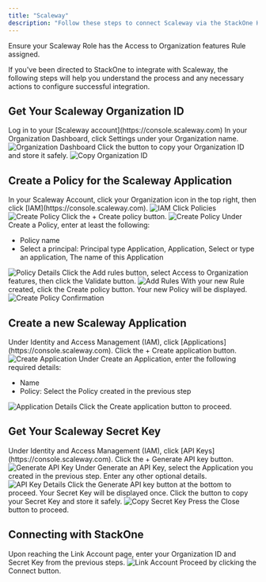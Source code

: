 ```yaml
---
title: "Scaleway"
description: "Follow these steps to connect Scaleway via the StackOne Hub successfully."
---
```



<Warning>
  Ensure your Scaleway Role has the Access to Organization features Rule assigned.
</Warning>

If you've been directed to StackOne to integrate with Scaleway, the following steps will help you understand the process and any necessary actions to configure successful integration.

## Get Your Scaleway Organization ID

<Steps>
  <Step title="Log in to Scaleway">
    Log in to your [Scaleway account](https://console.scaleway.com)
  </Step>

  <Step title="Access Organization Settings">
    In your Organization Dashboard, click Settings under your Organization name.
    <Frame>
      <img className='rounded-md' style={{ margin: '0 auto', border: '1px solid #efefef' }} alt="Organization Dashboard" src="/images/scaleway/image1.png" />
    </Frame>
  </Step>

  <Step title="Copy Organization ID">
    Click the button to copy your Organization ID and store it safely.
    <Frame>
      <img className='rounded-md' style={{ margin: '0 auto', border: '1px solid #efefef' }} alt="Copy Organization ID" src="/images/scaleway/image2.png" />
    </Frame>
  </Step>
</Steps>

## Create a Policy for the Scaleway Application

<Steps>
  <Step title="Access IAM">
    In your Scaleway Account, click your Organization icon in the top right, then click [IAM](https://console.scaleway.com).
    <Frame>
      <img className='rounded-md' style={{ margin: '0 auto', border: '1px solid #efefef' }} alt="IAM" src="/images/scaleway/image3.png" />
    </Frame>
  </Step>

  <Step title="View Policies">
    Click Policies
    <Frame>
      <img className='rounded-md' style={{ margin: '0 auto', border: '1px solid #efefef' }} alt="Create Policy" src="/images/scaleway/image4.png" />
    </Frame>
  </Step>

  <Step title="Create New Policy">
    Click the + Create policy button.
    <Frame>
      <img className='rounded-md' style={{ margin: '0 auto', border: '1px solid #efefef' }} alt="Create Policy" src="/images/scaleway/image5.png" />
    </Frame>
  </Step>

  <Step title="Enter Policy Details">
    Under Create a Policy, enter at least the following:
    <ul>
      <li>Policy name</li>
      <li>Select a principal: Principal type Application, Application, Select or type an application, The name of this Application</li>
    </ul>
    <Frame>
      <img className='rounded-md' style={{ margin: '0 auto', border: '1px solid #efefef' }} alt="Policy Details" src="/images/scaleway/image6.png" />
    </Frame>
  </Step>

  <Step title="Add Rules">
    Click the Add rules button, select Access to Organization features, then click the Validate button.
    <Frame>
      <img className='rounded-md' style={{ margin: '0 auto', border: '1px solid #efefef' }} alt="Add Rules" src="/images/scaleway/image7.png" />
    </Frame>
  </Step>

  <Step title="Create Policy">
    With your new Rule created, click the Create policy button. Your new Policy will be displayed.
    <Frame>
      <img className='rounded-md' style={{ margin: '0 auto', border: '1px solid #efefef' }} alt="Create Policy Confirmation" src="/images/scaleway/image8.png" />
    </Frame>
  </Step>
</Steps>

## Create a new Scaleway Application

<Steps>
  <Step title="Access Applications">
    Under Identity and Access Management (IAM), click [Applications](https://console.scaleway.com).
  </Step>

  <Step title="Create Application">
    Click the + Create application button.
    <Frame>
      <img className='rounded-md' style={{ margin: '0 auto', border: '1px solid #efefef' }} alt="Create Application" src="/images/scaleway/image9.png" />
    </Frame>
  </Step>

  <Step title="Enter Application Details">
    Under Create an Application, enter the following required details:
    <ul>
      <li>Name</li>
      <li>Policy: Select the Policy created in the previous step</li>
    </ul>
    <Frame>
      <img className='rounded-md' style={{ margin: '0 auto', border: '1px solid #efefef' }} alt="Application Details" src="/images/scaleway/image10.png" />
    </Frame>
  </Step>

  <Step title="Create Application">
    Click the Create application button to proceed.
  </Step>
</Steps>

## Get Your Scaleway Secret Key

<Steps>
  <Step title="Access API Keys">
    Under Identity and Access Management (IAM), click [API Keys](https://console.scaleway.com).
  </Step>

  <Step title="Generate API Key">
    Click the + Generate API key button.
    <Frame>
      <img className='rounded-md' style={{ margin: '0 auto', border: '1px solid #efefef' }} alt="Generate API Key" src="/images/scaleway/image11.png" />
    </Frame>
  </Step>

  <Step title="Enter API Key Details">
    Under Generate an API Key, select the Application you created in the previous step. Enter any other optional details.
    <Frame>
      <img className='rounded-md' style={{ margin: '0 auto', border: '1px solid #efefef' }} alt="API Key Details" src="/images/scaleway/image12.png" />
    </Frame>
  </Step>

  <Step title="Generate API Key">
    Click the Generate API key button at the bottom to proceed. Your Secret Key will be displayed once. Click the button to copy your Secret Key and store it safely.
    <Frame>
      <img className='rounded-md' style={{ margin: '0 auto', border: '1px solid #efefef' }} alt="Copy Secret Key" src="/images/scaleway/image13.png" />
    </Frame>
  </Step>

  <Step title="Close">
    Press the Close button to proceed.
  </Step>
</Steps>

## Connecting with StackOne

<Steps>
  <Step title="Enter Credentials">
    Upon reaching the Link Account page, enter your Organization ID and Secret Key from the previous steps.
    <Frame>
      <img className='rounded-md' style={{ margin: '0 auto', border: '1px solid #efefef' }} alt="Link Account" src="/images/scaleway/image14.png" />
    </Frame>
  </Step>

  <Step title="Connect">
    Proceed by clicking the Connect button.
  </Step>
</Steps>

<IntegrationFooter />

